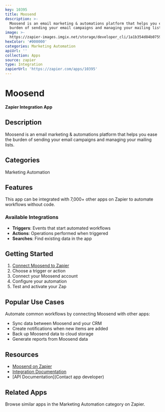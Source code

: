 ```yaml
---
key: 10395
title: Moosend
description: >-
  Moosend is an email marketing & automations platform that helps you ease the
  burden of sending your email campaigns and managing your mailing lists.
image: >-
  https://zapier-images.imgix.net/storage/developer_cli/1a1b354d84b07597bf51b09b5452d5bc.png?auto=format%2Ccompress&ixlib=python-3.0.0&q=50
hexColor: '#000000'
categories: Marketing Automation
apiUrl: ''
collection: Apps
source: zapier
type: Integration
zapierUrl: 'https://zapier.com/apps/10395'
---
```

# Moosend

**Zapier Integration App**

## Description

Moosend is an email marketing & automations platform that helps you ease the burden of sending your email campaigns and managing your mailing lists.

## Categories

Marketing Automation

## Features

This app can be integrated with 7,000+ other apps on Zapier to automate workflows without code.

### Available Integrations

- **Triggers**: Events that start automated workflows
- **Actions**: Operations performed when triggered
- **Searches**: Find existing data in the app

## Getting Started

1. [Connect Moosend to Zapier](https://zapier.com/apps/10395)
2. Choose a trigger or action
3. Connect your Moosend account
4. Configure your automation
5. Test and activate your Zap

## Popular Use Cases

Automate common workflows by connecting Moosend with other apps:

- Sync data between Moosend and your CRM
- Create notifications when new items are added
- Back up Moosend data to cloud storage
- Generate reports from Moosend data

## Resources

- [Moosend on Zapier](https://zapier.com/apps/10395)
- [Integration Documentation](https://zapier.com/apps/10395/integrations)
- [API Documentation](Contact app developer)

## Related Apps

Browse similar apps in the Marketing Automation category on Zapier.
